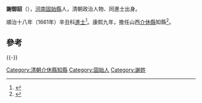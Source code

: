 '''謝御詔'''（{{bd|？||？||catIdx=T謝}}），[[河南|河南]][[固始縣|固始縣]]人，清朝政治人物、同進士出身。

順治十八年（1661年）辛丑科[[進士|進士]]<ref>{{cite book|author1=王兴亚，马怀云|title=河南历史名人籍里研究|date=2002年1月|publisher=郑州：中州古籍出版社|isbn=7-5348-1886-9|pages=605|accessdate=2016-05-27}}</ref>。康熙九年，擔任山西[[介休縣|介休縣]]知縣<ref>{{cite book|author1=政协介休市文史资料委员会|editor=政协介休市文史资料委员会|title=体文史资料 第5辑 清·嘉庆版介体县志专辑 上|date=1994年9月|publisher=政协介休市文史资料委员会|pages=151|accessdate=2016-05-27}}</ref>。

==參考==
{{reflist}}
{{-}}
{{start box}}
{{s-off}}
{{Succession box|[[潘懋達|潘懋達]]|[[李鍾盛|李鍾盛]]|[[清朝|清朝]][[山西省|山西省]][[介休縣|介休縣]][[知縣|知縣]]|<small>康熙九年（1670年）-康熙十二年（1673年）</small>}}
{{end box}}
{{清朝人物小作品}}
{{順治十八年辛丑科殿試金榜}}
{{DEFAULTSORT:Xie謝}}
[[Category:清朝介休縣知縣|Category:清朝介休縣知縣]]
[[Category:固始人|Category:固始人]]
[[Category:謝姓|Category:謝姓]]